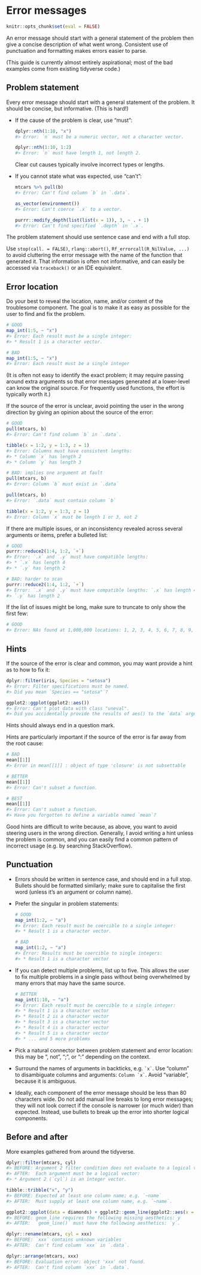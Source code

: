 # Error messages

```r
knitr::opts_chunk$set(eval = FALSE)
```

An error message should start with a general statement of the problem then give
a concise description of what went wrong. Consistent use of punctuation and
formatting makes errors easier to parse.

(This guide is currently almost entirely aspirational; most of the bad examples
come from existing tidyverse code.)

## Problem statement

Every error message should start with a general statement of the problem. It
should be concise, but informative. (This is hard!)

*   If the cause of the problem is clear, use "must":

    ```r
    dplyr::nth(1:10, "x")
    #> Error: `n` must be a numeric vector, not a character vector.
    
    dplyr::nth(1:10, 1:2)
    #> Error: `n` must have length 1, not length 2.
    ```
    
    Clear cut causes typically involve incorrect types or lengths.

*   If you cannot state what was expected, use "can't":

    ```r
    mtcars %>% pull(b)
    #> Error: Can't find column `b` in `.data`.
    
    as_vector(environment())
    #> Error: Can't coerce `.x` to a vector.
    
    purrr::modify_depth(list(list(x = 1)), 3, ~ . + 1)
    #> Error: Can't find specified `.depth` in `.x`.
    ```

The problem statement should use sentence case and end with a full stop.

Use `stop(call. = FALSE)`, `rlang::abort()`, `Rf_errorcall(R_NilValue, ...)` to
avoid cluttering the error message with the name of the function that generated
it. That information is often not informative, and can easily be accessed via
`traceback()` or an IDE equivalent.

## Error location

Do your best to reveal the location, name, and/or content of the troublesome
component. The goal is to make it as easy as possible for the user to find and 
fix the problem.

```r
# GOOD
map_int(1:5, ~ "x")
#> Error: Each result must be a single integer:
#> * Result 1 is a character vector.

# BAD
map_int(1:5, ~ "x")
#> Error: Each result must be a single integer
```

(It is often not easy to identify the exact problem; it may require passing
around extra arguments so that error messages generated at a lower-level can
know the original source. For frequently used functions, the effort is typically
worth it.)

If the source of the error is unclear, avoid pointing the user in the wrong
direction by giving an opinion about the source of the error:

```r
# GOOD
pull(mtcars, b)
#> Error: Can't find column `b` in `.data`.

tibble(x = 1:2, y = 1:3, z = 1)
#> Error: Columns must have consistent lengths: 
#> * Column `x` has length 2
#> * Column `y` has length 3

# BAD: implies one argument at fault
pull(mtcars, b)
#> Error: Column `b` must exist in `.data`

pull(mtcars, b)
#> Error: `.data` must contain column `b`

tibble(x = 1:2, y = 1:3, z = 1)
#> Error: Column `x` must be length 1 or 3, not 2 
```

If there are multiple issues, or an inconsistency revealed across several
arguments or items, prefer a bulleted list:

```r
# GOOD
purrr::reduce2(1:4, 1:2, `+`)
#> Error: `.x` and `.y` must have compatible lengths:
#> * `.x` has length 4
#> * `.y` has length 2

# BAD: harder to scan
purrr::reduce2(1:4, 1:2, `+`)
#> Error: `.x` and `.y` must have compatible lengths: `.x` has length 4 and 
#> `.y` has length 2
```

If the list of issues might be long, make sure to truncate to only show the first few:

```r
# GOOD
#> Error: NAs found at 1,000,000 locations: 1, 2, 3, 4, 5, 6, 7, 8, 9, 10, ...
```

## Hints

If the source of the error is clear and common, you may want provide a hint as
to how to fix it:

```r
dplyr::filter(iris, Species = "setosa")
#> Error: Filter specifications must be named.
#> Did you mean `Species == "setosa"`?

ggplot2::ggplot(ggplot2::aes())
#> Error: Can't plot data with class "uneval". 
#> Did you accidentally provide the results of aes() to the `data` argument?
```

Hints should always end in a question mark.

Hints are particularly important if the source of the error is far away from the
root cause:

```r
# BAD
mean[[1]]
#> Error in mean[[1]] : object of type 'closure' is not subsettable

# BETTER
mean[[1]]
#> Error: Can't subset a function.

# BEST
mean[[1]]
#> Error: Can't subset a function.
#> Have you forgotten to define a variable named `mean`?
```

Good hints are difficult to write because, as above, you want to avoid steering
users in the wrong direction. Generally, I avoid writing a hint unless the
problem is common, and you can easily find a common pattern of incorrect usage
(e.g. by searching StackOverflow).

## Punctuation

*   Errors should be written in sentence case, and should end in a full stop.
    Bullets should be formatted similarly; make sure to capitalise the first
    word (unless it's an argument or column name).
    
*   Prefer the singular in problem statements:

    ```r
    # GOOD
    map_int(1:2, ~ "a")
    #> Error: Each result must be coercible to a single integer:
    #> * Result 1 is a character vector.
    
    # BAD
    map_int(1:2, ~ "a")
    #> Error: Results must be coercible to single integers: 
    #> * Result 1 is a character vector
    ```

*   If you can detect multiple problems, list up to five. This allows the user
    to fix multiple problems in a single pass without being overwhelmed by
    many errors that may have the same source.

    ```r
    # BETTER
    map_int(1:10, ~ "a")
    #> Error: Each result must be coercible to a single integer:
    #> * Result 1 is a character vector
    #> * Result 2 is a character vector
    #> * Result 3 is a character vector
    #> * Result 4 is a character vector
    #> * Result 5 is a character vector
    #> * ... and 5 more problems
    ```

*   Pick a natural connector between problem statement and error location:
    this may be ", not", ";", or ":" depending on the context.

*   Surround the names of arguments in backticks, e.g. `` `x` ``. 
    Use "column" to disambiguate columns and arguments: `` Column `x` ``.
    Avoid "variable", because it is ambiguous.
 
*   Ideally, each component of the error message should be less than 80 
    characters wide. Do not add manual line breaks to long error messages; 
    they will not look correct if the console is narrower (or much wider) than 
    expected. Instead, use bullets to break up the error into shorter logical
    components.

## Before and after

More examples gathered from around the tidyverse.

```r
dplyr::filter(mtcars, cyl)
#> BEFORE: Argument 2 filter condition does not evaluate to a logical vector 
#> AFTER:  Each argument must be a logical vector:
#> * Argument 2 (`cyl`) is an integer vector.

tibble::tribble("x", "y")
#> BEFORE: Expected at least one column name; e.g. `~name` 
#> AFTER:  Must supply at least one column name, e.g. `~name`.

ggplot2::ggplot(data = diamonds) + ggplot2::geom_line(ggplot2::aes(x = cut))
#> BEFORE: geom_line requires the following missing aesthetics: y
#> AFTER:  `geom_line()` must have the following aesthetics: `y`.

dplyr::rename(mtcars, cyl = xxx)
#> BEFORE: `xxx` contains unknown variables
#> AFTER:  Can't find column `xxx` in `.data`.

dplyr::arrange(mtcars, xxx)
#> BEFORE: Evaluation error: object 'xxx' not found.
#> AFTER:  Can't find column `xxx` in `.data`.
```

